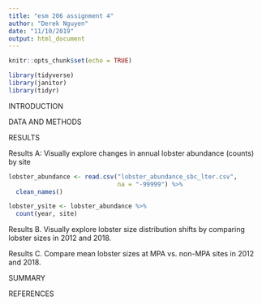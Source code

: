 ```yaml
---
title: "esm 206 assignment 4"
author: "Derek Nguyen"
date: "11/10/2019"
output: html_document
---
```


```r
knitr::opts_chunk$set(echo = TRUE)
```

```r
library(tidyverse)
library(janitor)
library(tidyr)
```

INTRODUCTION

DATA AND METHODS


RESULTS



Results A: Visually explore changes in annual lobster abundance (counts) by site
```r
lobster_abundance <- read.csv("lobster_abundance_sbc_lter.csv",
                              na = "-99999") %>% 
  clean_names()
```

```r
lobster_ysite <- lobster_abundance %>% 
  count(year, site)
```



Results B. Visually explore lobster size distribution shifts by comparing lobster sizes in 2012 and 2018.



Results C. Compare mean lobster sizes at MPA vs. non-MPA sites in 2012 and 2018. 




SUMMARY



REFERENCES